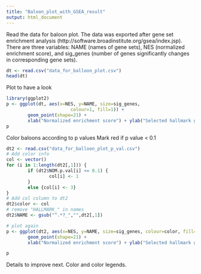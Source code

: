 ```yaml
---
title: "Baloon_plot_with_GSEA_result"
output: html_document
---
```


Read the data for baloon plot. The data was exported after gene set enrichment analysis (http://software.broadinstitute.org/gsea/index.jsp). There are three variables: NAME (names of gene sets), NES (normalized enrichment score), and sig_genes (number of genes significantly changes in corresponding gene sets).  

```r
dt <- read.csv("data_for_balloon_plot.csv")
head(dt)
```

Plot to have a look
```r

library(ggplot2)
p <- ggplot(dt, aes(x=NES, y=NAME, size=sig_genes, 
                        colour=1, fill=1)) + 
        geom_point(shape=21) +
        xlab("Normalized enrichment score") + ylab("Selected hallmark gene sets")
p
```

Color baloons according to p values
Mark red if p value < 0.1
```r
dt2 <- read.csv("data_for_balloon_plot_p_val.csv")
# Add color info
col <- vector()
for (i in 1:length(dt2[,1])) {
        if (dt2$NOM.p.val[i] <= 0.1) {
                col[i] <- 1
        }
        else {col[i] <- 3}
}
# Add col column to dt2
dt2$color <- col
# remove "HALLMARK_" in names
dt2$NAME <- gsub("^.*?_","",dt2[,1])

# plot again
p <- ggplot(dt2, aes(x=NES, y=NAME, size=sig_genes, colour=color, fill=color)) + 
        geom_point(shape=21) + 
        xlab("Normalized enrichment score") + ylab("Selected hallmark gene sets")

p
```

Details to improve next. Color and color legends. 
